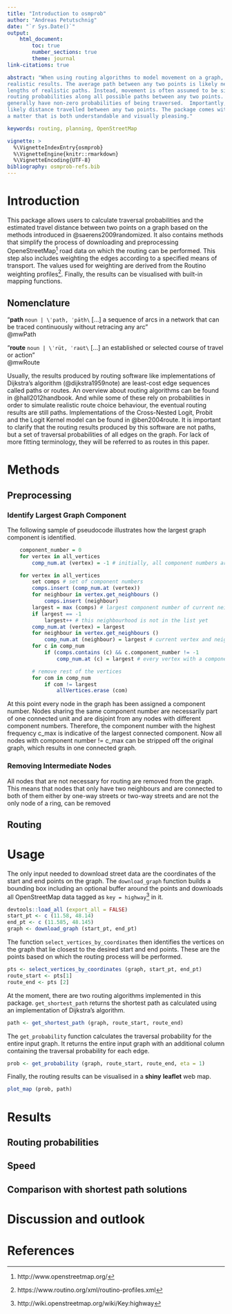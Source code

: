 ```yaml
---
title: "Introduction to osmprob"
author: "Andreas Petutschnig"
date: "`r Sys.Date()`"
output:
    html_document:
        toc: true
        number_sections: true
        theme: journal
link-citations: true

abstract: "When using routing algorithms to model movement on a graph, one is not necessarily interested in obtaining the least-cost, but the most
realistic results. The average path between any two points is likely never the shortest, yet there is currently no way to estimate the course or
lengths of realistic paths. Instead, movement is often assumed to be singular and repeatable.  **osmprob** is an *R* library that provides
routing probabilities along all possible paths between any two points.  The path of highest probability is the shortest, yet all edges will
generally have non-zero probabilities of being traversed.  Importantly, the resultant network enables calculation of the probabalistically most
likely distance travelled between any two points. The package comes with a built-in **Shiny** **Leaflet** application to display the results in
a matter that is both understandable and visually pleasing."

keywords: routing, planning, OpenStreetMap

vignette: >
  %\VignetteIndexEntry{osmprob}
  %\VignetteEngine{knitr::rmarkdown}
  %\VignetteEncoding{UTF-8}
bibliography: osmprob-refs.bib
---
```


# Introduction

This package allows users to calculate traversal probabilities and the estimated travel distance between two points on a graph based on the
methods introduced in @saerens2009randomized. It also contains methods that simplify the process of downloading and preprocessing
OpeneStreetMap[^1] road data on which the routing can be performed. This step also includes weighting the edges according to a specified means
of transport. The values used for weighting are derived from the Routino weighting profiles[^2].  Finally, the results can be visualised with
built-in mapping functions.

## Nomenclature

"**path** `noun | \ˈpath, ˈpäth\` [...] a sequence of arcs in a network that can be traced continuously without retracing any arc"  
@mwPath

"**route** `noun | \ˈrüt, ˈrau̇t\` [...] an established or selected course of travel or action"  
@mwRoute

Usually, the results produced by routing software like implementations of Dijkstra's algorithm (@dijkstra1959note) are least-cost edge sequences
called paths or routes. An overview about routing algorithms can be found in @hall2012handbook. And while some of these rely on probabilities in
order to simulate realistic route choice behaviour, the eventual routing results are still paths. Implementations of the Cross-Nested Logit,
Probit and the Logit Kernel model can be found in @ben2004route. It is important to clarify that the routing results produced by this software
are not paths, but a set of traversal probabilities of all edges on the graph. For lack of more fitting terminology, they will be referred to as
routes in this paper.

# Methods

## Preprocessing

### Identify Largest Graph Component

The following sample of pseudocode illustrates how the largest graph component is identified.

```r
    component_number = 0
    for vertex in all_vertices
        comp_num.at (vertex) = -1 # initially, all component numbers are -1 (invalid)

    for vertex in all_vertices
        set comps # set of component numbers
        comps.insert (comp_num.at (vertex))
        for neighbour in vertex.get_neighbours ()
            comps.insert (neighbour)
        largest = max (comps) # largest component number of current neighbourhood
        if largest == -1
            largest++ # this neighbourhood is not in the list yet
        comp_num.at (vertex) = largest
        for neighbour in vertex.get_neighbours ()
            comp_num.at (neighbour) = largest # current vertex and neighbors get the largest component number
        for c in comp_num
            if (comps.contains (c) && c.component_number != -1
                comp_num.at (c) = largest # every vertex with a component number listed in comps gets the largest component number

        # remove rest of the vertices
        for com in comp_num
            if com != largest
                allVertices.erase (com)
```

At this point every node in the graph has been assigned a component number. Nodes sharing the same component number are necessarily part of
one connected unit and are disjoint from any nodes with different component numbers. Therefore, the component number with the highest frequency
c_max is indicative of the largest connected component. Now all nodes with component number != c_max can be stripped off the original graph,
which results in one connected graph.

### Removing Intermediate Nodes

All nodes that are not necessary for routing are removed from the graph. This means that nodes that only have two neighbours and are connected
to both of them either by one-way streets or two-way streets and are not the only node of a ring, can be removed

<!--[Graphic: one-way, two-way, mixed] -->

<!-- [Graphic: rings are preserved] -->

<!-- [Graphic: compact / complete graph comparison] -->
## Routing

# Usage

The only input needed to download street data are the coordinates of the start and end points on the graph. The `download_graph` function builds
a bounding box including an optional buffer around the points and downloads all OpenStreetMap data tagged as `key = highway`[^3] in it.

```r
devtools::load_all (export_all = FALSE)
start_pt <- c (11.58, 48.14)
end_pt <- c (11.585, 48.145)
graph <- download_graph (start_pt, end_pt)
```

The function `select_vertices_by_coordinates` then identifies the vertices on the graph that lie closest to the desired start and end points.
These are the points based on which the routing process will be performed.

```r
pts <- select_vertices_by_coordinates (graph, start_pt, end_pt)
route_start <- pts[1]
route_end <- pts [2]
```

At the moment, there are two routing algorithms implemented in this package. `get_shortest_path` returns the shortest path as calculated using
an implementation of Dijkstra's algorithm.

```r
path <- get_shortest_path (graph, route_start, route_end)
```

The `get_probability` function calculates the traversal probability for the entire input graph. It returns the entire input graph with an
additional column containing the traversal probability for each edge.

```r
prob <- get_probability (graph, route_start, route_end, eta = 1)
```

Finally, the routing results can be visualised in a **shiny** **leaflet** web map.

```r
plot_map (prob, path)
```

# Results

## Routing probabilities

## Speed

## Comparison with shortest path solutions

# Discussion and outlook

# References

[^1]: http://www.openstreetmap.org/
[^2]: https://www.routino.org/xml/routino-profiles.xml
[^3]: http://wiki.openstreetmap.org/wiki/Key:highway

